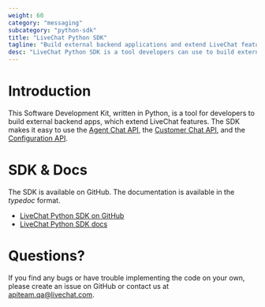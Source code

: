 ```yaml
---
weight: 60
category: "messaging"
subcategory: "python-sdk"
title: "LiveChat Python SDK"
tagline: "Build external backend applications and extend LiveChat features."
desc: "LiveChat Python SDK is a tool developers can use to build external backend applications."
---
```


# Introduction

This Software Development Kit, written in Python, is a tool for developers to build external backend apps, which extend LiveChat features. The SDK makes it easy to use the [Agent Chat API](/messaging/agent-chat-api/), the [Customer Chat API](/messaging/customer-chat-api/), and the [Configuration API](/management/configuration-api/).

# SDK & Docs

The SDK is available on GitHub. The documentation is available in the _typedoc_ format. 

- <a href="https://github.com/livechat/lc-sdk-python/" target="_blank" rel="noopener noreferrer">LiveChat Python SDK on GitHub</a>
- <a href="https://github.com/livechat/lc-sdk-python/tree/master/docs" target="_blank" rel="noopener noreferrer">LiveChat Python SDK docs</a>

# Questions?

​If you find any bugs or have trouble implementing the code on your own, please create an issue on GitHub or contact us at [apiteam.qa@livechat.com](mailto:apiteam.qa@livechat.com).

